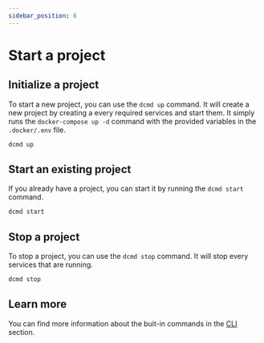 ```yaml
---
sidebar_position: 6
---
```


# Start a project

## Initialize a project

To start a new project, you can use the `dcmd up` command. It will create a new project by creating a every required services and start them.
It simply runs the `docker-compose up -d` command with the provided variables in the `.docker/.env` file.

```sh
dcmd up
```

## Start an existing project

If you already have a project, you can start it by running the `dcmd start` command.

```sh
dcmd start
```

## Stop a project

To stop a project, you can use the `dcmd stop` command. It will stop every services that are running.

```sh
dcmd stop
```

## Learn more

You can find more information about the buit-in commands in the [CLI](/docs/category/cli) section.
